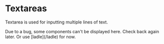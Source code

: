
# Textareas

Textarea is used for inputting multiple lines of text.

<Callout>
  Due to a bug, some components can't be displayed here. Check back again later.
  Or use [ladle](/ladle) for now.
</Callout>
